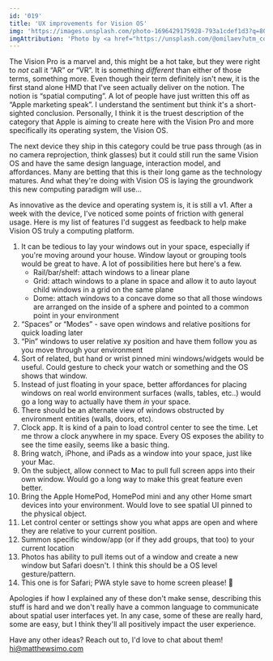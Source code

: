 ```yaml
---
id: '019'
title: 'UX improvements for Vision OS'
img: 'https://images.unsplash.com/photo-1696429175928-793a1cdef1d3?q=80&w=3000&auto=format&fit=crop&ixlib=rb-4.0.3&ixid=M3wxMjA3fDB8MHxwaG90by1wYWdlfHx8fGVufDB8fHx8fA%3D%3D'
imgAttribution: 'Photo by <a href="https://unsplash.com/@omilaev?utm_content=creditCopyText&utm_medium=referral&utm_source=unsplash">Igor Omilaev</a> on <a href="https://unsplash.com/photos/a-pair-of-virtual-glasses-on-a-pink-and-yellow-background-p059oXBEWe4?utm_content=creditCopyText&utm_medium=referral&utm_source=unsplash">Unsplash</a>'
---
```


The Vision Pro is a marvel and, this might be a hot take, but they were right to _not_ call it “AR” or “VR”. It is something _different_ than either of those terms, something more. Even though their term definitely isn't new, it is the first stand alone HMD that I've seen actually deliver on the notion. The notion is “spatial computing”. A lot of people have just written this off as “Apple marketing speak”. I understand the sentiment but think it's a short-sighted conclusion. Personally, I think it is the truest description of the category that Apple is aiming to create here with the Vision Pro and more specifically its operating system, the Vision OS.

The next device they ship in this category could be true pass through (as in no camera reprojection, think glasses) but it could still run the same Vision OS and have the same design language, interaction model, and affordances. Many are betting that this is their long game as the technology matures. And what they're doing with Vision OS is laying the groundwork this new computing paradigm will use...

As innovative as the device and operating system is, it is still a v1. After a week with the device, I've noticed some points of friction with general usage. Here is my list of features I'd suggest as feedback to help make Vision OS truly a computing platform.

1. It can be tedious to lay your windows out in your space, especially if you're moving around your house. Window layout or grouping tools would be great to have. A lot of possibilities here but here's a few.
    - Rail/bar/shelf: attach windows to a linear plane
    - Grid: attach windows to a plane in space and allow it to auto layout child windows in a grid on the same plane
    - Dome: attach windows to a concave dome so that all those windows are arranged on the inside of a sphere and pointed to a common point in your environment
2. “Spaces” or “Modes” - save open windows and relative positions for quick loading later
3. “Pin” windows to user relative xy position and have them follow you as you move through your environment
4. Sort of related, but hand or wrist pinned mini windows/widgets would be useful. Could gesture to check your watch or something and the OS shows that window.
5. Instead of just floating in your space, better affordances for placing windows on real world environment surfaces (walls, tables, etc..) would go a long way to actually have them _in_ your space.
6. There should be an alternate view of windows obstructed by environment entities (walls, doors, etc).
7. Clock app. It is kind of a pain to load control center to see the time. Let me throw a clock anywhere in my space. Every OS exposes the ability to see the time easily, seems like a basic thing.
8. Bring watch, iPhone, and iPads as a window into your space, just like your Mac.
9. On the subject, allow connect to Mac to pull full screen apps into their own window. Would go a long way to make this great feature even better.
10. Bring the Apple HomePod, HomePod mini and any other Home smart devices into your environment. Would love to see spatial UI pinned to the physical object.
11. Let control center or settings show you what apps are open and where they are relative to your current position.
12. Summon specific window/app (or if they add groups, that too) to your current location
13. Photos has ability to pull items out of a window and create a new window but Safari doesn't. I think this should be a OS level gesture/pattern.
14. This one is for Safari; PWA style save to home screen please! 🙏

Apologies if how I explained any of these don't make sense, describing this stuff is hard and we don't really have a common language to communicate about spatial user interfaces yet. In any case, some of these are really hard, some are easy, but I think they'll all positively impact the user experience.

Have any other ideas? Reach out to, I'd love to chat about them! hi@matthewsimo.com
